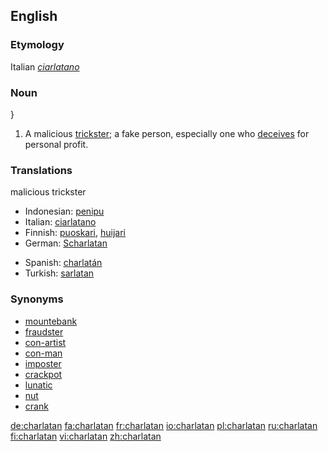 {{see|charlatán}}

==English==
===Etymology===
Italian ''[[ciarlatano]]''

===Noun===
{{en-noun}}}

# A malicious [[trickster]]; a fake person, especially one who [[deceives]] for personal profit.

===Translations===

;malicious trickster
{{top}}
*Indonesian: [[tipu|penipu]]
*Italian: [[ciarlatano]] {{m}}
*Finnish: [[puoskari]], [[huijari]]
*German: [[Scharlatan]] {{m}}
{{mid}}
*Spanish: [[charlatán]] {{m}}
*Turkish: [[sarlatan]]
{{bottom}}

===Synonyms===
*[[mountebank]]
*[[fraudster]]
*[[con-artist]]
*[[con-man]]
*[[imposter]]
*[[crackpot]]
*[[lunatic]]
*[[nut]]
*[[crank]]

[[de:charlatan]]
[[fa:charlatan]]
[[fr:charlatan]]
[[io:charlatan]]
[[pl:charlatan]]
[[ru:charlatan]]
[[fi:charlatan]]
[[vi:charlatan]]
[[zh:charlatan]]